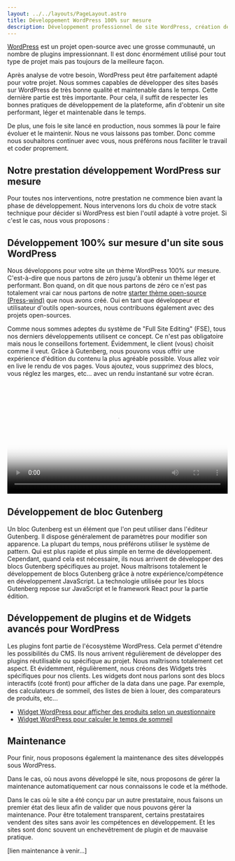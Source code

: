 ```yaml
---
layout: ../../layouts/PageLayout.astro
title: Développement WordPress 100% sur mesure
description: Développement professionnel de site WordPress, création de thèmes complets, création de blocs Gutenberg spécifique à votre besoin, maintenance et mise à jour de votre site.
---
```


[WordPress](https://wordpress.org) est un projet open-source avec une grosse communauté, un nombre de plugins impressionnant.
Il est donc énormément utilisé pour tout type de projet mais pas toujours de la meilleure façon.

Après analyse de votre besoin, WordPress peut être parfaitement adapté pour votre projet.
Nous sommes capables de développer des sites basés sur WordPress de très bonne qualité et maintenable dans le temps. Cette dernière partie est très importante.
Pour cela, il suffit de respecter les bonnes pratiques de développement de la plateforme, afin d'obtenir un site performant, léger et maintenable dans le temps.

De plus, une fois le site lancé en production, nous sommes là pour le faire évoluer et le maintenir. Nous ne vous laissons pas tomber. Donc comme nous souhaitons continuer avec vous, nous préférons nous faciliter le travail et coder proprement.

## Notre prestation développement WordPress sur mesure

Pour toutes nos interventions, notre prestation ne commence bien avant la phase de développement. Nous intervenons lors du choix de votre stack technique pour décider si WordPress est bien l'outil adapté à votre projet.
Si c'est le cas, nous vous proposons :

## Développement 100% sur mesure d'un site sous WordPress

Nous développons pour votre site un thème WordPress 100% sur mesure. C'est-à-dire que nous partons de zéro jusqu'à obtenir un thème léger et performant. Bon quand, on dit que nous partons de zéro ce n'est pas totalement vrai car nous partons de notre [starter thème open-source (Press-wind)](https://github.com/WP-Performance/press-wind) que nous avons créé. Oui en tant que développeur et utilisateur d'outils open-sources, nous contribuons également avec des projets open-sources.

Comme nous sommes adeptes du système de "Full Site Editing" (FSE), tous nos derniers développements utilisent ce concept. Ce n'est pas obligatoire mais nous le conseillons fortement. Évidemment, le client (vous) choisit comme il veut.
Grâce à Gutenberg, nous pouvons vous offrir une expérience d'édition du contenu la plus agréable possible. Vous allez voir en live le rendu de vos pages. Vous ajoutez, vous supprimez des blocs, vous réglez les marges, etc... avec un rendu instantané sur votre écran.

<video controls width="100%" poster="/assets/cover-admin-wp.jpg" preload="auto">
  <source src="/assets/admin-wordpress.mp4" type="video/mp4" />
</video>

## Développement de bloc Gutenberg

Un bloc Gutenberg est un élément que l'on peut utiliser dans l'éditeur Gutenberg. Il dispose généralement de paramètres pour modifier son apparence.
La plupart du temps, nous préférons utiliser le système de pattern. Qui est plus rapide et plus simple en terme de développement. Cependant, quand cela est nécessaire, ils nous arrivent de développer des blocs Gutenberg spécifiques au projet. Nous maîtrisons totalement le développement de blocs Gutenberg grâce à notre expérience/compétence en développement JavaScript.
La technologie utilisée pour les blocs Gutenberg repose sur JavaScript et le framework React pour la partie édition.

## Développement de plugins et de Widgets avancés pour WordPress

Les plugins font partie de l'écosystème WordPress. Cela permet d'étendre les possibilités du CMS.
Ils nous arrivent régulièrement de développer des plugins réutilisable ou spécifique au projet. Nous maîtrisons totalement cet aspect.
Et évidemment, régulièrement, nous créons des Widgets très spécifiques pour nos clients. Les widgets dont nous parlons sont des blocs interactifs (coté front) pour afficher de la data dans une page.
Par exemple, des calculateurs de sommeil, des listes de bien à louer, des comparateurs de produits, etc...

- [Widget WordPress pour afficher des produits selon un questionnaire](https://sleeps.fr/simulateur-matelas)
- [Widget WordPress pour calculer le temps de sommeil](https://sleeps.fr/sommeil/calculateur-de-sommeil/#widget-sleeps-calculator)

## Maintenance

Pour finir, nous proposons également la maintenance des sites développés sous WordPress.

Dans le cas, où nous avons développé le site, nous proposons de gérer la maintenance automatiquement car nous connaissons le code et la méthode.

Dans le cas où le site a été conçu par un autre prestataire, nous faisons un premier état des lieux afin de valider que nous pouvons gérer la maintenance.
Pour être totalement transparent, certains prestataires vendent des sites sans avoir les compétences en développement. Et les sites sont donc souvent un enchevêtrement de plugin et de mauvaise pratique.

[lien maintenance à venir...]
